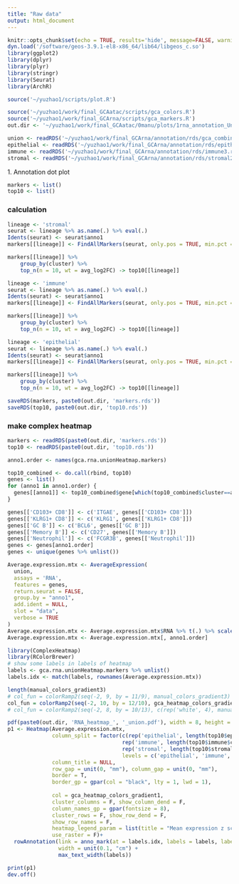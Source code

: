 ```yaml
---
title: "Raw data"
output: html_document
---
```


```r
knitr::opts_chunk$set(echo = TRUE, results='hide', message=FALSE, warning=FALSE, fig.height = 7, fig.width = 7)
dyn.load('/software/geos-3.9.1-el8-x86_64/lib64/libgeos_c.so')
library(ggplot2)
library(dplyr)
library(plyr)
library(stringr)
library(Seurat)
library(ArchR)

source('~/yuzhao1/scripts/plot.R')
```

```r
source('~/yuzhao1/work/final_GCAatac/scripts/gca_colors.R')
source('~/yuzhao1/work/final_GCArna/scripts/gca_markers.R')
out.dir <- '~/yuzhao1/work/final_GCAatac/0manu/plots/1rna_annotation_UnionHeatmap/'
```


```r
union <- readRDS('~/yuzhao1/work/final_GCArna/annotation/rds/gca_combined_final.rds')
epithelial <- readRDS('~/yuzhao1/work/final_GCArna/annotation/rds/epithelial4.rds')
immune <- readRDS('~/yuzhao1/work/final_GCArna/annotation/rds/immune3.rds')
stromal <- readRDS('~/yuzhao1/work/final_GCArna/annotation/rds/stromal2.rds')
```

###################### 1. Annotation dot plot ########################

```r
markers <- list()
top10 <- list()
```

### calculation

```r
lineage <- 'stromal'
seurat <- lineage %>% as.name(.) %>% eval(.)
Idents(seurat) <- seurat$anno1
markers[[lineage]] <- FindAllMarkers(seurat, only.pos = TRUE, min.pct = 0.5, logfc.threshold = 1)

markers[[lineage]] %>%
    group_by(cluster) %>%
    top_n(n = 10, wt = avg_log2FC) -> top10[[lineage]]
```

```r
lineage <- 'immune'
seurat <- lineage %>% as.name(.) %>% eval(.)
Idents(seurat) <- seurat$anno1
markers[[lineage]] <- FindAllMarkers(seurat, only.pos = TRUE, min.pct = 0.5, logfc.threshold = 1)

markers[[lineage]] %>%
    group_by(cluster) %>%
    top_n(n = 10, wt = avg_log2FC) -> top10[[lineage]]
```

```r
lineage <- 'epithelial'
seurat <- lineage %>% as.name(.) %>% eval(.)
Idents(seurat) <- seurat$anno1
markers[[lineage]] <- FindAllMarkers(seurat, only.pos = TRUE, min.pct = 0.5, logfc.threshold = 1)

markers[[lineage]] %>%
    group_by(cluster) %>%
    top_n(n = 10, wt = avg_log2FC) -> top10[[lineage]]
```

```r
saveRDS(markers, paste0(out.dir, 'markers.rds'))
saveRDS(top10, paste0(out.dir, 'top10.rds'))
```


### make complex heatmap

```r
markers <- readRDS(paste0(out.dir, 'markers.rds'))
top10 <- readRDS(paste0(out.dir, 'top10.rds'))
```


```r
anno1.order <- names(gca.rna.unionHeatmap.markers)

top10_combined <- do.call(rbind, top10)
genes <- list()
for (anno1 in anno1.order) {
  genes[[anno1]] <- top10_combined$gene[which(top10_combined$cluster==anno1)]
}

genes[['CD103+ CD8']] <- c('ITGAE', genes[['CD103+ CD8']])
genes[['KLRG1+ CD8']] <- c('KLRG1', genes[['KLRG1+ CD8']])
genes[['GC B']] <- c('BCL6', genes[['GC B']])
genes[['Memory B']] <- c('CD27', genes[['Memory B']])
genes[['Neutrophil']] <- c('FCGR3B', genes[['Neutrophil']])
genes <- genes[anno1.order]
genes <- unique(genes %>% unlist())
```


```r
Average.expression.mtx <- AverageExpression(
  union,
  assays = 'RNA',
  features = genes,
  return.seurat = FALSE,
  group.by = "anno1",
  add.ident = NULL,
  slot = "data",
  verbose = TRUE
)
Average.expression.mtx <- Average.expression.mtx$RNA %>% t(.) %>% scale(.) %>% t(.)
Average.expression.mtx <- Average.expression.mtx[, anno1.order]
```


```r
library(ComplexHeatmap)
library(RColorBrewer)
# show some labels in labels of heatmap
labels <- gca.rna.unionHeatmap.markers %>% unlist()
labels.idx <- match(labels, rownames(Average.expression.mtx))

length(manual_colors_gradient3)
# col_fun = colorRamp2(seq(-2, 9, by = 11/9), manual_colors_gradient3)
col_fun = colorRamp2(seq(-2, 10, by = 12/10), gca_heatmap_colors_gradient1[2:12])
# col_fun = colorRamp2(seq(-2, 8, by = 10/13), c(rep('white', 4), manual_colors_gradient3))

pdf(paste0(out.dir, 'RNA_heatmap_', '_union.pdf'), width = 8, height = 8)
p1 <- Heatmap(Average.expression.mtx, 
              column_split = factor(c(rep('epithelial', length(top10$epithelial$cluster %>% unique())),
                                    rep('immune', length(top10$immune$cluster %>% unique())),
                                    rep('stromal', length(top10$stromal$cluster %>% unique()))),
                                    levels = c('epithelial', 'immune', 'stromal')),
              column_title = NULL,
              row_gap = unit(0, "mm"), column_gap = unit(0, "mm"), 
              border = T,
              border_gp = gpar(col = "black", lty = 1, lwd = 1),
              
              col = gca_heatmap_colors_gradient1, 
              cluster_columns = F, show_column_dend = F,
              column_names_gp = gpar(fontsize = 8),
              cluster_rows = F, show_row_dend = F, 
              show_row_names = F,
              heatmap_legend_param = list(title = "Mean expression z score"),
              use_raster = F)+
  rowAnnotation(link = anno_mark(at = labels.idx, labels = labels, labels_gp = gpar(col = "black", fontsize = 6)), 
                width = unit(0.1, "cm") + 
                max_text_width(labels))

print(p1)
dev.off()
```








